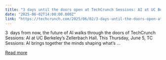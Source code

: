 ```yaml
---
title: "3 days until the doors open at TechCrunch Sessions: AI at UC Berkeley"
date: "2025-06-02T14:00:00.000Z"
link: "https://techcrunch.com/2025/06/02/3-days-until-the-doors-open-at-techcrunch-sessions-ai-in-berkeley/"
---
```


3  days from now, the future of AI walks through the doors of TechCrunch Sessions: AI at UC Berkeley’s Zellerbach Hall. This Thursday, June 5, TC Sessions: AI brings together the minds shaping what’s ...

[Read more](https://techcrunch.com/2025/06/02/3-days-until-the-doors-open-at-techcrunch-sessions-ai-in-berkeley/)
